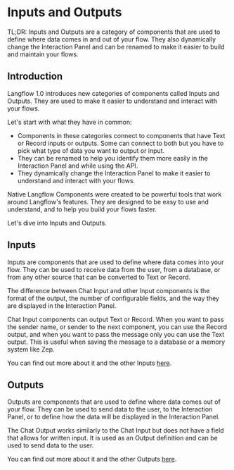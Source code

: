 # Inputs and Outputs

TL;DR: Inputs and Outputs are a category of components that are used to define where data comes in and out of your flow. They also
dynamically change the Interaction Panel and can be renamed to make it easier to build and maintain your flows.

## Introduction

Langflow 1.0 introduces new categories of components called Inputs and Outputs. They are used to make it easier to understand and interact with your flows.

Let's start with what they have in common:

- Components in these categories connect to components that have Text or Record inputs or outputs. Some can connect to both but you have to pick what type of data you want to output or input.
- They can be renamed to help you identify them more easily in the Interaction Panel and while using the API.
- They dynamically change the Interaction Panel to make it easier to understand and interact with your flows.

Native Langflow Components were created to be powerful tools that work around Langflow's features. They are designed to be easy to use and understand, and to help you build your flows faster.

Let's dive into Inputs and Outputs.

## Inputs

Inputs are components that are used to define where data comes into your flow. They can be used to receive data from the user, from a database, or from any other source that can be converted to Text or Record.

The difference between Chat Input and other Input components is the format of the output, the number of configurable fields, and the way they are displayed in the Interaction Panel.

Chat Input components can output Text or Record. When you want to pass the sender name, or sender to the next component, you can use the Record output, and when you want to pass the message only you can use the Text output. This is useful when saving the message to a database or a memory system like Zep.

You can find out more about it and the other Inputs [here](../components/inputs).

## Outputs

Outputs are components that are used to define where data comes out of your flow. They can be used to send data to the user, to the Interaction Panel, or to define how the data will be displayed in the Interaction Panel.

The Chat Output works similarly to the Chat Input but does not have a field that allows for written input. It is used as an Output definition and can be used to send data to the user.

You can find out more about it and the other Outputs [here](../components/outputs).
